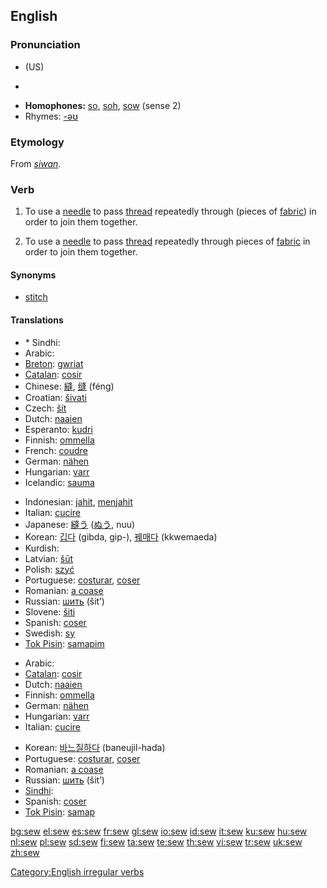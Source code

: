 ==English==

===Pronunciation===
* {{IPA|/səʊ/}} (US)
* {{audio|en-us-sew.ogg|Audio (US)}}

* '''Homophones:''' [[so]], [[soh]], [[sow]] (sense 2)
* Rhymes: [[Rhymes:English:-əʊ|-əʊ]]

===Etymology===
From {{OE.}} ''[[siwan]]''.

===Verb===
{{en-verb|sews|sewing|sewed|'''[[sewn]]''' ''or'' '''[[sewed]]'''}}

# {{transitive}} To use a [[needle]] to pass [[thread]] repeatedly through (pieces of [[fabric]]) in order to join them together.
# {{intransitive}} To use a [[needle]] to pass [[thread]] repeatedly through pieces of [[fabric]] in order to join them together.

====Synonyms====
* [[stitch]]

====Translations====
{{trans-top|(transitive) use a needle}}
* * Sindhi: {{SDchar|[[سِبَڻُ]]}}
* Arabic: {{Arab|[[خيط]]}} {{IPAchar|(χéyyaʈa)}}
* [[Breton]]: [[gwriat]]
* [[Catalan]]: [[cosir]]
* Chinese: [[縫]], [[缝]] (féng)
* Croatian: [[šivati]]
* Czech: [[šít]]
* Dutch: [[naaien]]
* Esperanto: [[kudri]]
* Finnish: [[ommella]]
* French: [[coudre]]
* German: [[nähen]]
* Hungarian: [[varr]]
* Icelandic: [[sauma]]
{{trans-mid}}
* Indonesian: [[jahit]], [[jahit|menjahit]]
* Italian: [[cucire]]
* Japanese: [[縫う]] ([[ぬう]], nuu)
* Korean: [[깁다]] (gibda, gip-), [[꿰매다]] (kkwemaeda)
* Kurdish: {{KUchar|[[دوورین]]}}
* Latvian: [[šūt]]
* Polish: [[szyć]]
* Portuguese: [[costurar]], [[coser]]
* Romanian: [[a coase]]
* Russian: [[шить]] (šit’)
* Slovene: [[šiti]]
* Spanish: [[coser]]
* Swedish: [[sy]]
* [[Tok Pisin]]: [[samapim]]
{{trans-bottom}}

{{trans-top|(intransitive) use a needle}}
* Arabic: {{Arab|[[خاط]]}} {{IPAchar|(χāʈa)}}
* [[Catalan]]: [[cosir]]
* Dutch: [[naaien]]
* Finnish: [[ommella]]
* German: [[nähen]]
* Hungarian: [[varr]]
* Italian: [[cucire]]
{{trans-mid}}
* Korean: [[바느질하다]] (baneujil-hada)
* Portuguese: [[costurar]], [[coser]]
* Romanian: [[a coase]]
* Russian: [[шить]] (šit’)
* [[Sindhi]]: {{SDchar|[[سِبَڻُ]]}}
* Spanish: [[coser]]
* [[Tok Pisin]]: [[samap]]
{{trans-bottom}}

[[Category:English irregular verbs]]

[[bg:sew]]
[[el:sew]]
[[es:sew]]
[[fr:sew]]
[[gl:sew]]
[[io:sew]]
[[id:sew]]
[[it:sew]]
[[ku:sew]]
[[hu:sew]]
[[nl:sew]]
[[pl:sew]]
[[sd:sew]]
[[fi:sew]]
[[ta:sew]]
[[te:sew]]
[[th:sew]]
[[vi:sew]]
[[tr:sew]]
[[uk:sew]]
[[zh:sew]]